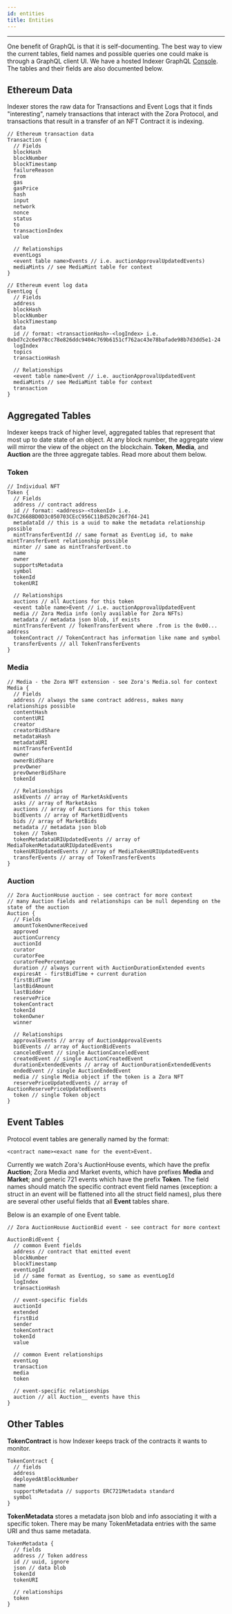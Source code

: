 ```yaml
---
id: entities
title: Entities
---
```


---

One benefit of GraphQL is that it is self-documenting. The best way to view the current tables, field names and possible
queries one could make is through a GraphQL client UI. We have a hosted Indexer GraphQL
[Console](https://ourzora.github.io/indexer-playground/). The tables and their fields are also documented below.

## Ethereum Data

Indexer stores the raw data for Transactions and Event Logs that it finds "interesting", namely transactions that interact
with the Zora Protocol, and transactions that result in a transfer of an NFT Contract it is indexing.

```gql
// Ethereum transaction data
Transaction {
  // Fields
  blockHash
  blockNumber
  blockTimestamp
  failureReason
  from
  gas
  gasPrice
  hash
  input
  network
  nonce
  status
  to
  transactionIndex
  value

  // Relationships
  eventLogs
  <event table name>Events // i.e. auctionApprovalUpdatedEvents)
  mediaMints // see MediaMint table for context
}
```

```gql
// Ethereum event log data
EventLog {
  // Fields
  address
  blockHash
  blockNumber
  blockTimestamp
  data
  id // format: <transactionHash>-<logIndex> i.e. 0xbd7c2c6e978cc78e826ddc9404c769b6151cf762ac43e78bafade98b7d3dd5e1-24
  logIndex
  topics
  transactionHash

  // Relationships
  <event table name>Event // i.e. auctionApprovalUpdatedEvent
  mediaMints // see MediaMint table for context
  transaction
}
```

## Aggregated Tables

Indexer keeps track of higher level, aggregated tables that represent that most up to date state of an object. At
any block number, the aggregate view will mirror the view of the object on the blockchain. **Token**, **Media**, and
**Auction** are the three aggregate tables. Read more about them below.

### Token

```gql
// Individual NFT
Token {
  // Fields
  address // contract address
  id // format: <address>-<tokenId> i.e. 0x7C2668BD0D3c050703CEcC956C11Bd520c26f7d4-241
  metadataId // this is a uuid to make the metadata relationship possible
  mintTransferEventId // same format as EventLog id, to make mintTransferEvent relationship possible
  minter // same as mintTransferEvent.to
  name
  owner
  supportsMetadata
  symbol
  tokenId
  tokenURI

  // Relationships
  auctions // all Auctions for this token
  <event table name>Event // i.e. auctionApprovalUpdatedEvent
  media // Zora Media info (only available for Zora NFTs)
  metadata // metadata json blob, if exists
  mintTransferEvent // TokenTransferEvent where .from is the 0x00... address
  tokenContract // TokenContract has information like name and symbol
  transferEvents // all TokenTransferEvents
}
```

### Media

```gql
// Media - the Zora NFT extension - see Zora's Media.sol for context
Media {
  // Fields
  address // always the same contract address, makes many relationships possible
  contentHash
  contentURI
  creator
  creatorBidShare
  metadataHash
  metadataURI
  mintTransferEventId
  owner
  ownerBidShare
  prevOwner
  prevOwnerBidShare
  tokenId

  // Relationships
  askEvents // array of MarketAskEvents
  asks // array of MarketAsks
  auctions // array of Auctions for this token
  bidEvents // array of MarketBidEvents
  bids // array of MarketBids
  metadata // metadata json blob
  token // Token
  tokenMetadataURIUpdatedEvents // array of MediaTokenMetadataURIUpdatedEvents
  tokenURIUpdatedEvents // array of MediaTokenURIUpdatedEvents
  transferEvents // array of TokenTransferEvents
}
```

### Auction

```gql
// Zora AuctionHouse auction - see contract for more context
// many Auction fields and relationships can be null depending on the state of the auction
Auction {
  // Fields
  amountTokenOwnerReceived
  approved
  auctionCurrency
  auctionId
  curator
  curatorFee
  curatorFeePercentage
  duration // always current with AuctionDurationExtended events
  expiresAt - firstBidTime + current duration
  firstBidTime
  lastBidAmount
  lastBidder
  reservePrice
  tokenContract
  tokenId
  tokenOwner
  winner

  // Relationships
  approvalEvents // array of AuctionApprovalEvents
  bidEvents // array of AuctionBidEvents
  canceledEvent // single AuctionCanceledEvent
  createdEvent // single AuctionCreatedEvent
  durationExtendedEvents // array of AuctionDurationExtendedEvents
  endedEvent // single AuctionEndedEvent
  media // single Media object if the token is a Zora NFT
  reservePriceUpdatedEvents // array of AuctionReservePriceUpdatedEvents
  token // single Token object
}
```

## Event Tables

Protocol event tables are generally named by the format:

`<contract name><exact name for the event>Event.`

Currently we watch Zora's AuctionHouse events, which have the prefix **Auction**; Zora Media and Market events, which have prefixes
**Media** and **Market**; and generic 721 events which have the prefix **Token**. The field names should match the specific contract
event field names (exception: a struct in an event will be flattened into all the struct field names), plus there are several
other useful fields that all **Event** tables share.

Below is an example of one Event table.

```gql
// Zora AuctionHouse AuctionBid event - see contract for more context

AuctionBidEvent {
  // common Event fields
  address // contract that emitted event
  blockNumber
  blockTimestamp
  eventLogId
  id // same format as EventLog, so same as eventLogId
  logIndex
  transactionHash

  // event-specific fields
  auctionId
  extended
  firstBid
  sender
  tokenContract
  tokenId
  value

  // common Event relationships
  eventLog
  transaction
  media
  token

  // event-specific relationships
  auction // all Auction__ events have this
}
```

## Other Tables

**TokenContract** is how Indexer keeps track of the contracts it wants to monitor.

```gql
TokenContract {
  // fields
  address
  deployedAtBlockNumber
  name
  supportsMetadata // supports ERC721Metadata standard
  symbol
}
```

**TokenMetadata** stores a metadata json blob and info associating it with a specific token. There may be many TokenMetadata
entries with the same URI and thus same metadata.

```gql
TokenMetadata {
  // fields
  address // Token address
  id // uuid, ignore
  json // data blob
  tokenId
  tokenURI

  // relationships
  token
}
```
